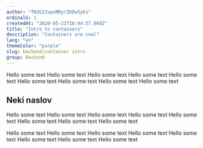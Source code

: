```yaml
---
author: "fN3G23xpsMDyrZK8wSykz"
ordinalG: 1
createdAt: "2020-05-22T18:44:57.968Z"
title: "Intro to containers"
description: "Containers are cool"
lang: "en"
themeColor: "purple"
slug: backend/container intro
group: Backend
---
```


Hello some text
Hello some text
Hello some text
Hello some text
Hello some text
Hello some text
Hello some text
Hello some text
Hello some text

## Neki naslov

Hello some text
Hello some text
Hello some text
Hello some text
Hello some text
Hello some text
Hello some text
Hello some text

Hello some text
Hello some text
Hello some text
Hello some text
Hello some text
Hello some text
Hello some text
Hello some text
